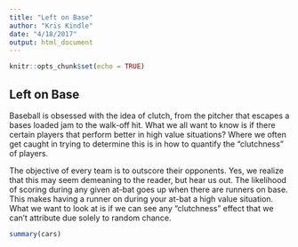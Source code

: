 ```yaml
---
title: "Left on Base"
author: "Kris Kindle"
date: "4/18/2017"
output: html_document
---
```


```r
knitr::opts_chunk$set(echo = TRUE)
```

## Left on Base

Baseball is obsessed with the idea of clutch, from the pitcher that escapes a bases loaded jam to the walk-off hit. What we all want to know is if there certain players that perform better in high value situations? Where we often get caught in trying to determine this is in how to quantify the "clutchness" of players. 

The objective of every team is to outscore their opponents. Yes, we realize that this may seem demeaning to the reader, but hear us out. The likelihood of scoring during any given at-bat goes up when there are runners on base. This makes having a runner on during your at-bat a high value situation. What we want to look at is if we can see any "clutchness" effect that we can't attribute due solely to random chance.



```r
summary(cars)
```


